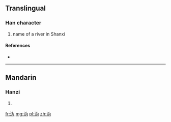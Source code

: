 {{also|溈|潙}}
==Translingual==

===Han character===
{{Han char|rn=85|rad=水|as=04|sn=7|four=|canj=EIKS}}

# name of a river in Shanxi

====References====
* {{Han ref|kx=0612.121|hdz=31572.040|uh=6CA9|ud=27817}}

----

==Mandarin==

===Hanzi===
{{cmn-hanzi|tra=[[溈]], [[潙]]|pin=[[huì]] ([[hui4]]), [[wéi]] ([[wei2]])|wg=hui<sup>4</sup>, wei<sup>2</sup>}}

# {{defn|lang=cmn|sort=水04}}

[[fr:沩]]
[[mg:沩]]
[[pl:沩]]
[[zh:沩]]
